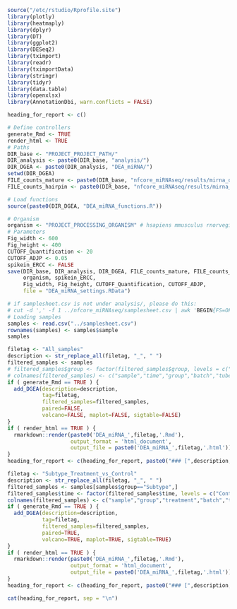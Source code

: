 ```r
source("/etc/rstudio/Rprofile.site")
library(plotly)
library(heatmaply)
library(dplyr)
library(DT)
library(ggplot2)
library(DESeq2)
library(tximport)
library(readr)
library(tximportData)
library(stringr)
library(tidyr)
library(data.table)
library(openxlsx)
library(AnnotationDbi, warn.conflicts = FALSE)

heading_for_report <- c()
```

```r
# Define controllers
generate_Rmd <- TRUE
render_html <- TRUE
# Paths
DIR_base <- "PROJECT_PROJECT_PATH/"
DIR_analysis <- paste0(DIR_base, "analysis/")
DIR_DGEA <- paste0(DIR_analysis, "DEA_miRNA/")
setwd(DIR_DGEA)
FILE_counts_mature <- paste0(DIR_base, "nfcore_miRNAseq/results/mirna_quant/edger_qc/mature_counts.csv")
FILE_counts_hairpin <- paste0(DIR_base, "nfcore_miRNAseq/results/mirna_quant/edger_qc/hairpin_counts.csv")

# Load functions
source(paste0(DIR_DGEA, "DEA_miRNA_functions.R"))

# Organism
organism <- "PROJECT_PROCESSING_ORGANISM" # hsapiens mmusculus rnorvegicus sscrofa
# Parameters
Fig_width <- 600
Fig_height <- 400
CUTOFF_Quantification <- 20
CUTOFF_ADJP <- 0.05
spikein_ERCC <- FALSE
save(DIR_base, DIR_analysis, DIR_DGEA, FILE_counts_mature, FILE_counts_hairpin, 
     organism, spikein_ERCC,
     Fig_width, Fig_height, CUTOFF_Quantification, CUTOFF_ADJP,
     file = "DEA_miRNA_settings.RData")
```

```r
# if samplesheet.csv is not under analysis/, please do this:
# cut -d ',' -f 1 ../nfcore_miRNAseq/samplesheet.csv | awk 'BEGIN{FS=OFS="_"} {print $0, $1, $2, $3, $4}' OFS=',' > samplesheet.csv
# Loading samples
samples <- read.csv("../samplesheet.csv")
rownames(samples) <- samples$sample
samples
```


```r
filetag <- "All_samples"
description <- str_replace_all(filetag, "_", " ")
filtered_samples <- samples
# filtered_samples$group <- factor(filtered_samples$group, levels = c("Placebo","Treatment"))
# colnames(filtered_samples) <- c("sample","time","group","batch","tube")
if ( generate_Rmd == TRUE ) {
  add_DGEA(description=description, 
           tag=filetag, 
           filtered_samples=filtered_samples, 
           paired=FALSE,
           volcano=FALSE, maplot=FALSE, sigtable=FALSE)
}
if ( render_html == TRUE ) {
  rmarkdown::render(paste0('DEA_miRNA_',filetag,'.Rmd'), 
                    output_format = 'html_document',
                    output_file = paste0('DEA_miRNA_',filetag,'.html'))
}
heading_for_report <- c(heading_for_report, paste0("### [",description,"](DEA_miRNA/DEA_miRNA_",filetag,".html)"))
```

```r
filetag <- "Subtype_Treatment_vs_Control"
description <- str_replace_all(filetag, "_", " ")
filtered_samples <- samples[samples$group=="Subtype",]
filtered_samples$time <- factor(filtered_samples$time, levels = c("Control","Treatment"))
colnames(filtered_samples) <- c("sample","group","treatment","batch","tube")
if ( generate_Rmd == TRUE ) {
  add_DGEA(description=description, 
           tag=filetag, 
           filtered_samples=filtered_samples, 
           paired=TRUE,
           volcano=TRUE, maplot=TRUE, sigtable=TRUE)
}
if ( render_html == TRUE ) {
  rmarkdown::render(paste0('DEA_miRNA_',filetag,'.Rmd'), 
                    output_format = 'html_document',
                    output_file = paste0('DEA_miRNA_',filetag,'.html'))
}
heading_for_report <- c(heading_for_report, paste0("### [",description,"](DEA_miRNA/DEA_miRNA_",filetag,".html)"))
```


```r
cat(heading_for_report, sep = "\n")
```